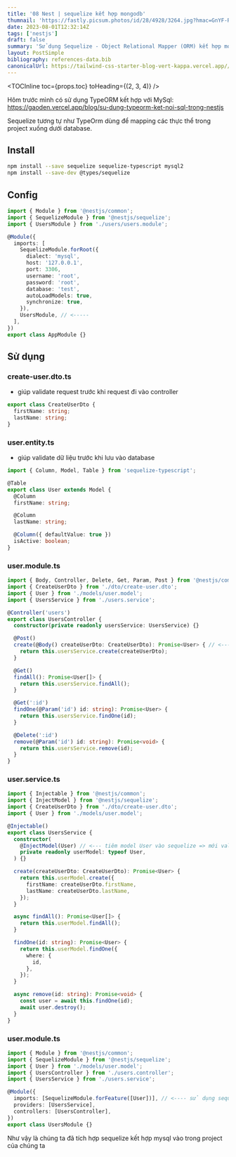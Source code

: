 ```yaml
---
title: '08 Nest | sequelize kết hợp mongodb'
thumnail: 'https://fastly.picsum.photos/id/28/4928/3264.jpg?hmac=GnYF-RnBUg44PFfU5pcw_Qs0ReOyStdnZ8MtQWJqTfA'
date: 2023-08-01T12:32:14Z
tags: ['nestjs']
draft: false
summary: 'Sử dụng Sequelize - Object Relational Mapper (ORM) kết hợp mongodb để tạo đối tượng User'
layout: PostSimple
bibliography: references-data.bib
canonicalUrl: https://tailwind-css-starter-blog-vert-kappa.vercel.app//blog/new-features-in-v1/
---
```


<TOCInline toc={props.toc} toHeading={(2, 3, 4)} />

Hôm trước mình có sử dụng TypeORM kết hợp với MySql: https://gaoden.vercel.app/blog/su-dung-typeorm-ket-noi-sql-trong-nestjs

Sequelize tương tự như TypeOrm dùng để mapping các thực thể trong project xuống dưới database.

## Install

```BASH
npm install --save sequelize sequelize-typescript mysql2
npm install --save-dev @types/sequelize
```

## Config

```TYPESCRIPT
import { Module } from '@nestjs/common';
import { SequelizeModule } from '@nestjs/sequelize';
import { UsersModule } from './users/users.module';

@Module({
  imports: [
    SequelizeModule.forRoot({
      dialect: 'mysql',
      host: '127.0.0.1',
      port: 3306,
      username: 'root',
      password: 'root',
      database: 'test',
      autoLoadModels: true,
      synchronize: true,
    }),
    UsersModule, // <-----
  ],
})
export class AppModule {}
```

## Sử dụng

### create-user.dto.ts

- giúp validate request trước khi request đi vào controller

```TYPESCRIPT
export class CreateUserDto {
  firstName: string;
  lastName: string;
}
```

### user.entity.ts

- giúp validate dữ liệu trước khi lưu vào database

```TYPESCRIPT
import { Column, Model, Table } from 'sequelize-typescript';

@Table
export class User extends Model {
  @Column
  firstName: string;

  @Column
  lastName: string;

  @Column({ defaultValue: true })
  isActive: boolean;
}
```

### user.module.ts

```TYPESCRIPT
import { Body, Controller, Delete, Get, Param, Post } from '@nestjs/common';
import { CreateUserDto } from './dto/create-user.dto';
import { User } from './models/user.model';
import { UsersService } from './users.service';

@Controller('users')
export class UsersController {
  constructor(private readonly usersService: UsersService) {}

  @Post()
  create(@Body() createUserDto: CreateUserDto): Promise<User> { // <---- DTO được validate chỗ này trước nè nếu chuẩn với DTO thì truyền dữ liệu vào service
    return this.usersService.create(createUserDto);
  }

  @Get()
  findAll(): Promise<User[]> {
    return this.usersService.findAll();
  }

  @Get(':id')
  findOne(@Param('id') id: string): Promise<User> {
    return this.usersService.findOne(id);
  }

  @Delete(':id')
  remove(@Param('id') id: string): Promise<void> {
    return this.usersService.remove(id);
  }
}
```

### user.service.ts

```TYPESCRIPT
import { Injectable } from '@nestjs/common';
import { InjectModel } from '@nestjs/sequelize';
import { CreateUserDto } from './dto/create-user.dto';
import { User } from './models/user.model';

@Injectable()
export class UsersService {
  constructor(
    @InjectModel(User) // <--- tiêm model User vào sequelize => mới validate được
    private readonly userModel: typeof User,
  ) {}

  create(createUserDto: CreateUserDto): Promise<User> {
    return this.userModel.create({
      firstName: createUserDto.firstName,
      lastName: createUserDto.lastName,
    });
  }

  async findAll(): Promise<User[]> {
    return this.userModel.findAll();
  }

  findOne(id: string): Promise<User> {
    return this.userModel.findOne({
      where: {
        id,
      },
    });
  }

  async remove(id: string): Promise<void> {
    const user = await this.findOne(id);
    await user.destroy();
  }
}
```

### user.module.ts

```TYPESCRIPT
import { Module } from '@nestjs/common';
import { SequelizeModule } from '@nestjs/sequelize';
import { User } from './models/user.model';
import { UsersController } from './users.controller';
import { UsersService } from './users.service';

@Module({
  imports: [SequelizeModule.forFeature([User])], // <---- sử dụng sequelize trong User instance
  providers: [UsersService],
  controllers: [UsersController],
})
export class UsersModule {}
```

Như vậy là chúng ta đã tích hợp sequelize kết hợp mysql vào trong project của chúng ta
